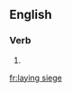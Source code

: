 ==English==

===Verb===
{{head|en|head=[[laying]] [[siege]]}}

# {{present participle of|lay siege|lang=en}}

[[fr:laying siege]]
